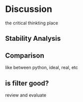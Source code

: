 # Discussion

the critical thinkting place 

## Stability Analysis

## Comparison

like between python, ideal, real, etc

## is filter good?

review and evaluate